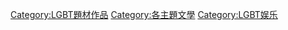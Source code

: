 {{Catnav|頁面分類|人文學科|艺术|文学|文學類型}}
{{Catnav|頁面分類|人文學科|文学|文學類型}}

[[Category:LGBT題材作品|Category:LGBT題材作品]]
[[Category:各主題文學|Category:各主題文學]]
[[Category:LGBT娱乐|Category:LGBT娱乐]]